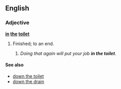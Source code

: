 ==English==

===Adjective===
'''[[in]] [[the]] [[toilet]]'''

# {{idiomatic}} Finished; to an end.
## ''Doing that again will put your job '''in the toilet'''''.

====See also====
* [[down the toilet]]
* [[down the drain]]